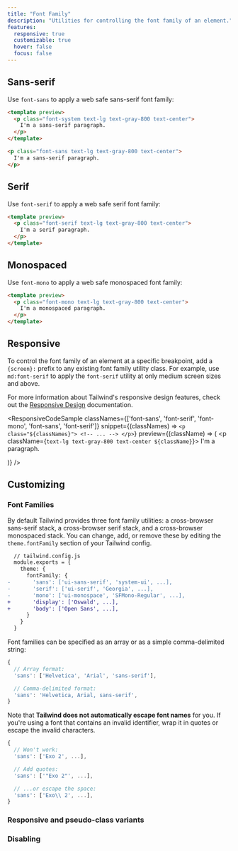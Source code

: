 ```yaml
---
title: "Font Family"
description: "Utilities for controlling the font family of an element."
features:
  responsive: true
  customizable: true
  hover: false
  focus: false
---
```




## Sans-serif

Use `font-sans` to apply a web safe sans-serif font family:

```html
<template preview>
  <p class="font-system text-lg text-gray-800 text-center">
    I'm a sans-serif paragraph.
  </p>
</template>

<p class="font-sans text-lg text-gray-800 text-center">
  I'm a sans-serif paragraph.
</p>
```

## Serif

Use `font-serif` to apply a web safe serif font family:

```html
<template preview>
  <p class="font-serif text-lg text-gray-800 text-center">
    I'm a serif paragraph.
  </p>
</template>
```

## Monospaced

Use `font-mono` to apply a web safe monospaced font family:

```html
<template preview>
  <p class="font-mono text-lg text-gray-800 text-center">
    I'm a monospaced paragraph.
  </p>
</template>
```

## Responsive

To control the font family of an element at a specific breakpoint, add a `{screen}:` prefix to any existing font family utility class. For example, use `md:font-serif` to apply the `font-serif` utility at only medium screen sizes and above.

For more information about Tailwind's responsive design features, check out the [Responsive Design](/docs/responsive-design) documentation.

<ResponsiveCodeSample
  classNames={['font-sans', 'font-serif', 'font-mono', 'font-sans', 'font-serif']}
  snippet={(classNames) => `
    <p class="${classNames}">
      <!-- ... -->
    </p>
  `}
  preview={(className) => (
    <p className={`text-lg text-gray-800 text-center ${className}`}>
      I'm a paragraph.
    </p>
  )}
/>

## Customizing

### Font Families

By default Tailwind provides three font family utilities: a cross-browser sans-serif stack, a cross-browser serif stack, and a cross-browser monospaced stack. You can change, add, or remove these by editing the `theme.fontFamily` section of your Tailwind config.

```diff
  // tailwind.config.js
  module.exports = {
    theme: {
      fontFamily: {
-       'sans': ['ui-sans-serif', 'system-ui', ...],
-       'serif': ['ui-serif', 'Georgia', ...],
-       'mono': ['ui-monospace', 'SFMono-Regular', ...],
+       'display': ['Oswald', ...],
+       'body': ['Open Sans', ...],
      }
    }
  }
```

Font families can be specified as an array or as a simple comma-delimited string:

```js
{
  // Array format:
  'sans': ['Helvetica', 'Arial', 'sans-serif'],

  // Comma-delimited format:
  'sans': 'Helvetica, Arial, sans-serif',
}
```

Note that **Tailwind does not automatically escape font names** for you. If you're using a font that contains an invalid identifier, wrap it in quotes or escape the invalid characters.

```js
{
  // Won't work:
  'sans': ['Exo 2', ...],

  // Add quotes:
  'sans': ['"Exo 2"', ...],

  // ...or escape the space:
  'sans': ['Exo\\ 2', ...],
}

```

### Responsive and pseudo-class variants

<Variants plugin="fontFamily" />

### Disabling

<Disabling plugin="fontFamily" />
